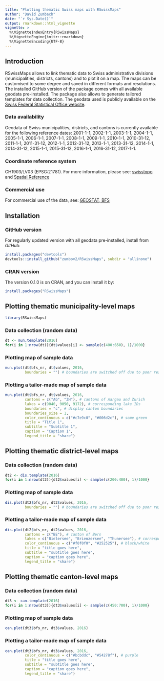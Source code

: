 ```yaml
---
title: "Plotting thematic Swiss maps with RSwissMaps"
author: "David Zumbach"
date: "`r Sys.Date()`"
output: rmarkdown::html_vignette
vignette: >
  %\VignetteIndexEntry{RSwissMaps}
  %\VignetteEngine{knitr::rmarkdown}
  %\VignetteEncoding{UTF-8}
---
```


## Introduction

RSwissMaps allows to link thematic data to Swiss administrative divisions (municipalities,
districts, cantons) and to plot it on a map.  The maps can be customised to some degree and 
saved in different formats and resolutions.  The installed GitHub version of the package 
comes with all available geodata pre-installed.  The package also allows to generate tailored templates 
for data collection. The geodata used is publicly available on the [Swiss Federal Statistical Office website](https://www.bfs.admin.ch/bfs/de/home/dienstleistungen/geostat/geodaten-bundesstatistik.html).

### Data availability

Geodata of Swiss municipalities, districts, and cantons is currently available for the following reference dates: 
2001-1-1, 2002-1-1, 2003-1-1, 2004-1-1, 2005-1-1, 2006-1-1, 2007-1-1, 2008-1-1, 2009-1-1, 2010-1-1, 2010-31-12, 
2011-1-1, 2011-31-12, 2012-1-1, 2012-31-12, 2013-1-1, 2013-31-12, 2014-1-1, 2014-31-12, 2015-1-1, 2015-31-12, 2016-1-1, 
2016-31-12, 2017-1-1.

### Coordinate reference system

CH1903/LV03 (EPSG:21781). For more information, please see: [swisstopo](https://www.swisstopo.admin.ch/en/knowledge-facts/surveying-geodesy/reference-systems/switzerland.html) and [Spatial Reference](http://spatialreference.org/ref/epsg/21781/)

### Commercial use

For commercial use of the data, see: [GEOSTAT, BFS](https://www.bfs.admin.ch/bfs/de/home/dienstleistungen/geostat/nutzungsbedingungen.html)

## Installation

### GitHub version

For regularly updated version with all geodata pre-installed, install from *GitHub*:

```r
install.packages("devtools")
devtools::install_github("zumbov2/RSwissMaps", subdir = "allinone")
```

### CRAN version

The version 0.1.0 is on CRAN, and you can install it by:

```r
install.packages("RSwissMaps")
```

## Plotting thematic municipality-level maps 

```r
library(RSwissMaps)
```

### Data collection (random data)

```r
dt <- mun.template(2016)
for(i in 1:nrow(dt)){dt$values[i] <- sample(c(400:650), 1)/1000}
```

### Plotting map of sample data

```r
mun.plot(dt$bfs_nr, dt$values, 2016, 
         boundaries = "") # boundaries are switched off due to poor resolution   
```

### Plotting a tailor-made map of sample data

```r
mun.plot(dt$bfs_nr, dt$values, 2016,
         cantons = c("AG", "ZH"), # cantons of Aargau and Zurich
         lakes = c(9040, 9050, 9172), # corresponding lake IDs
         boundaries = "c", # display canton boundaries
         boundaries_size = 1,
         color_continuous = c("#c7e9c0", "#006d2c"), # some green
         title = "Title 1", 
         subtitle = "Subtitle 1", 
         caption = "Caption 1", 
         legend_title = "share")
```

## Plotting thematic district-level maps 

### Data collection (random data)

```r
dt2 <- dis.template(2016)
for(i in 1:nrow(dt2)){dt2$values[i] <- sample(c(200:400), 1)/1000}
```

### Plotting map of sample data

```r
dis.plot(dt2$bfs_nr, dt2$values, 2016, 
         boundaries = "") # boundaries are switched off due to poor resolution  
```

### Plotting a tailor-made map of sample data

```r
dis.plot(dt2$bfs_nr, dt2$values, 2016,
         cantons = c("BE"), # canton of Bern
         lakes = c("Bielersee", "Brienzersee", "Thunersee"), # corresponding lakes
         color_continuous = c("#f0f0f0", "#252525"), # black/white
         title = "title goes here", 
         subtitle = "subtitle goes here", 
         caption = "caption goes here", 
         legend_title = "share")
```

## Plotting thematic canton-level maps 

### Data collection (random data)

```r
dt3 <- can.template(2016)
for(i in 1:nrow(dt3)){dt3$values[i] <- sample(c(450:700), 1)/1000}
```

### Plotting map of sample data

```r
can.plot(dt3$bfs_nr, dt3$values, 2016)
```

### Plotting a tailor-made map of sample data

```r
can.plot(dt3$bfs_nr, dt3$values, 2016,
         color_continuous = c("#bcbddc", "#54278f"), # purple
         title = "title goes here", 
         subtitle = "subtitle goes here", 
         caption = "caption goes here", 
         legend_title = "share")
```
